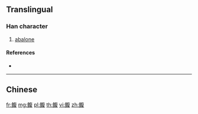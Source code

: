 {{character info/new}}
{{also|鰒}}
==Translingual==

===Han character===
{{Han char|rn=195|rad=鱼|as=09|sn=17|four=|canj=NMOAE}}

# [[abalone]]

====References====
* {{Han ref|kx=1480.511|hdz=74702.110|uh=9CC6|ud=40134}}

----

==Chinese==
{{zh-see|鰒}}

[[fr:鳆]]
[[mg:鳆]]
[[pl:鳆]]
[[th:鳆]]
[[vi:鳆]]
[[zh:鳆]]